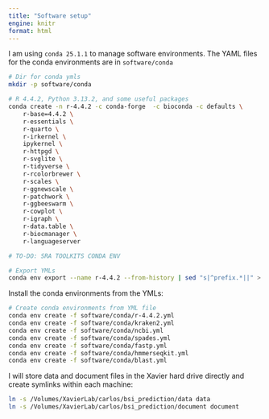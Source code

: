 ```yaml
---
title: "Software setup"
engine: knitr
format: html
---
```


I am using `conda 25.1.1` to manage software environments. The YAML files for the conda environments are in `software/conda`

```bash
# Dir for conda ymls
mkdir -p software/conda

# R 4.4.2, Python 3.13.2, and some useful packages
conda create -n r-4.4.2 -c conda-forge  -c bioconda -c defaults \
    r-base=4.4.2 \
    r-essentials \
    r-quarto \
    r-irkernel \
    ipykernel \
    r-httpgd \
    r-svglite \
    r-tidyverse \
    r-rcolorbrewer \
    r-scales \
    r-ggnewscale \
    r-patchwork \
    r-ggbeeswarm \
    r-cowplot \
    r-igraph \
    r-data.table \
    r-biocmanager \
    r-languageserver

# TO-DO: SRA TOOLKITS CONDA ENV

# Export YMLs
conda env export --name r-4.4.2 --from-history | sed "s|^prefix.*||" > software/conda/r-4.4.2.yml # I added the version numbers manually
```

Install the conda environments from the YMLs:

```bash
# Create conda environments from YML file
conda env create -f software/conda/r-4.4.2.yml
conda env create -f software/conda/kraken2.yml
conda env create -f software/conda/ncbi.yml
conda env create -f software/conda/spades.yml
conda env create -f software/conda/fastp.yml
conda env create -f software/conda/hmmerseqkit.yml
conda env create -f software/conda/blast.yml
```

I will store data and document files in the Xavier hard drive directly and create symlinks within each machine:

```bash
ln -s /Volumes/XavierLab/carlos/bsi_prediction/data data
ln -s /Volumes/XavierLab/carlos/bsi_prediction/document document
```